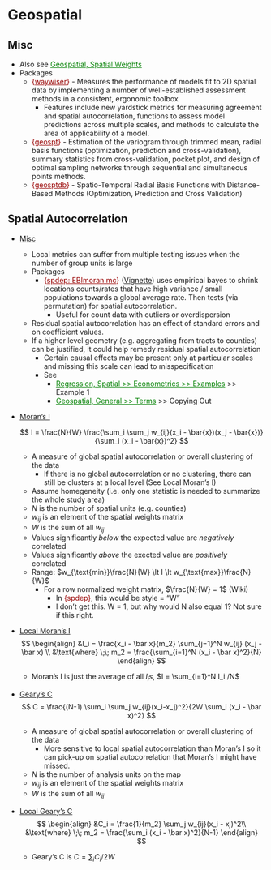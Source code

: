 # Geospatial {#sec-diag-geo .unnumbered}

## Misc {#sec-diag-geo-misc .unnumbered}

-   Also see [Geospatial, Spatial Weights](geospatial-spatial-weights.qmd#sec-geo-swgt){style="color: green"}
-   Packages
    -   [{]{style="color: #990000"}[waywiser](https://docs.ropensci.org/waywiser/){style="color: #990000"}[}]{style="color: #990000"} - Measures the performance of models fit to 2D spatial data by implementing a number of well-established assessment methods in a consistent, ergonomic toolbox
        -   Features include new yardstick metrics for measuring agreement and spatial autocorrelation, functions to assess model predictions across multiple scales, and methods to calculate the area of applicability of a model.
    -   [{]{style="color: #990000"}[geospt](https://cran.r-project.org/web/packages/geospt/index.html){style="color: #990000"}[}]{style="color: #990000"} - Estimation of the variogram through trimmed mean, radial basis functions (optimization, prediction and cross-validation), summary statistics from cross-validation, pocket plot, and design of optimal sampling networks through sequential and simultaneous points methods.
    -   [{]{style="color: #990000"}[geosptdb](https://cran.r-project.org/web/packages/geosptdb/index.html){style="color: #990000"}[}]{style="color: #990000"} - Spatio-Temporal Radial Basis Functions with Distance-Based Methods (Optimization, Prediction and Cross Validation)

## Spatial Autocorrelation {#sec-diag-geo-sauto .unnumbered}

-   [Misc]{.underline}

    -   Local metrics can suffer from multiple testing issues when the number of group units is large
    -   Packages
        -   [{]{style="color: #990000"}[spdep::EBImoran.mc](https://r-spatial.github.io/spdep/reference/EBImoran.mc.html){style="color: #990000"}[}]{style="color: #990000"} ([Vignette](https://r-spatial.github.io/spdep/articles/sids.html#probability-mapping)) uses empirical bayes to shrink locations counts/rates that have high variance / small populations towards a global average rate. Then tests (via permutation) for spatial autocorrelation.
            -   Useful for count data with outliers or overdispersion
    -   Residual spatial autocorrelation has an effect of standard errors and on coefficient values.
    -   If a higher level geometry (e.g. aggregating from tracts to counties) can be justified, it could help remedy residual spatial autocorrelation
        -   Certain causal effects may be present only at particular scales and missing this scale can lead to misspecification
        -   See
            -   [Regression, Spatial \>\> Econometrics \>\> Examples](regression-spatial.qmd#sec-reg-spat-econ-ex){style="color: green"} \>\> Example 1
            -   [Geospatial, General \>\> Terms](geospatial-general.qmd#sec-geo-gen-terms){style="color: green"} \>\> Copying Out

-   [Moran's I]{.underline}

    $$
    I = \frac{N}{W} \frac{\sum_i \sum_j w_{ij}(x_i - \bar{x})(x_j - \bar{x})}{\sum_i (x_i - \bar{x})^2}
    $$

    -   A measure of global spatial autocorrelation or overall clustering of the data
        -   If there is no global autocorrelation or no clustering, there can still be clusters at a local level (See Local Moran's I)
    -   Assume homegeneity (i.e. only one statistic is needed to summarize the whole study area)
    -   $N$ is the number of spatial units (e.g. counties)
    -   $w_{ij}$ is an element of the spatial weights matrix
    -   $W$ is the sum of all $w_{ij}$
    -   Values significantly *below* the expected value are *negatively* correlated
    -   Values significantly *above* the exected value are *positively* correlated
    -   Range: $w_{\text{min}}\frac{N}{W} \lt I \lt w_{\text{max}}\frac{N}{W}$
        -   For a row normalized weight matrix, $\frac{N}{W} = 1$ (Wiki)
            -   In [{spdep}]{style="color: #990000"}, this would be [style = "W"]{.arg-text}
            -   I don't get this. W = 1, but why would N also equal 1? Not sure if this right.

-   [Local Moran's I]{.underline}\
    $$
    \begin{align}
    &I_i = \frac{x_i - \bar x}{m_2} \sum_{j=1}^N w_{ij} (x_j - \bar x) \\
    &\text{where} \;\; m_2 = \frac{\sum_{i=1}^N (x_i - \bar x)^2}{N}
    \end{align}
    $$

    -   Moran's I is just the average of all $I_i s$, $I = \sum_{i=1}^N I_i /N$

-   [Geary's C]{.underline}\
    $$
    C = \frac{(N-1) \sum_i \sum_j w_{ij}(x_i-x_j)^2}{2W \sum_i (x_i - \bar x)^2}
    $$

    -   A measure of global spatial autocorrelation or overall clustering of the data
        -   More sensitive to local spatial autocorrelation than Moran's I so it can pick-up on spatial autocorrelation that Moran's I might have missed.
    -   $N$ is the number of analysis units on the map
    -   $w_{ij}$ is an element of the spatial weights matrix
    -   $W$ is the sum of all $w_{ij}$

-   [Local Geary's C]{.underline}\
    $$
    \begin{align}
    &C_i = \frac{1}{m_2} \sum_j w_{ij}(x_i - xj)^2\\
    &\text{where} \;\; m_2 = \frac{\sum_i (x_i - \bar x)^2}{N-1}
    \end{align}
    $$

    -   Geary's C is $C=\sum_i C_i/2W$
